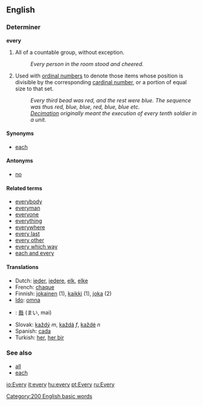 ==English==

===Determiner===
'''every'''

# All of a countable group, without exception.
#: ''Every person in the room stood and cheered.''
# Used with [[ordinal number]]s to denote those items whose position is divisible by the corresponding [[cardinal number]], or a portion of equal size to that set.
#: ''Every third bead was red, and the rest were blue.  The sequence was thus red, blue, blue, red, blue, blue etc.''
#: ''[[Decimation]] originally meant the execution of every tenth soldier in a unit.''

====Synonyms====
*[[each]]

====Antonyms====
*[[no]]

==== Related terms ====
*[[everybody]]
*[[everyman]]
*[[everyone]]
*[[everything]]
*[[everywhere]]
*[[every last]]
*[[every other]]
*[[every which way]]
*[[each and every]]

==== Translations ====
*Dutch: [[ieder]], [[iedere]], [[elk]], [[elke]]
*French: [[chaque]]
*Finnish: [[jokainen]] (1), [[kaikki]] (1), [[joka]] (2)
*[[Ido]]: [[omna]]
*{{ja}}: [[毎]] (まい, mai)
*Slovak: [[každý]] ''m'', [[každá]] ''f'', [[každé]] ''n''
*Spanish: [[cada]]
*Turkish: [[her]], [[her bir]]

===See also===
*[[all]]
*[[each]]

[[Category:200 English basic words]]

[[io:Every]]
[[it:every]]
[[hu:every]]
[[pt:Every]]
[[ru:Every]]